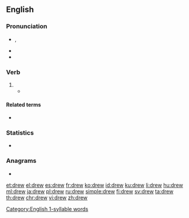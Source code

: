 {{also|Drew}}
==English==
{{wikipedia|dab=drew}}

===Pronunciation===
* {{enPR|dro͞o}}, {{IPA|/dɹuː/|lang=en}}
* {{audio|en-us-drew.ogg|Audio (US)|lang=en}}
* {{rhymes|uː|lang=en}}
[[Category:English 1-syllable words]]
===Verb===
{{head|en|verb form}}

# {{en-simple past of|draw}}
#* {{quote-book|year=1913|author=[[w:Robert Barr (writer)|Robert Barr]]
|title=Lord Stranleigh Abroad
|chapter=5|url=http://openlibrary.org/works/OL1796924W
|passage=Mr. Banks’ panama hat was in one hand, while the other '''drew''' a handkerchief across his perspiring brow.}}

====Related terms====
* {{l|en|drawn}}

===Statistics===
* {{rank|fellow|hardly|wind|594|drew|strength|opinion|according}}

===Anagrams===
* {{l|en|DEWR}}

[[et:drew]]
[[el:drew]]
[[es:drew]]
[[fr:drew]]
[[ko:drew]]
[[id:drew]]
[[ku:drew]]
[[li:drew]]
[[hu:drew]]
[[ml:drew]]
[[ja:drew]]
[[pl:drew]]
[[ru:drew]]
[[simple:drew]]
[[fi:drew]]
[[sv:drew]]
[[ta:drew]]
[[th:drew]]
[[chr:drew]]
[[vi:drew]]
[[zh:drew]]